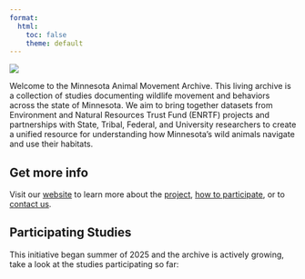 ```yaml
---
format: 
  html:
    toc: false
    theme: default
---
```


![](google_form_banner.png){fig-align="left"}

Welcome to the Minnesota Animal Movement Archive. This living archive is a collection of studies documenting wildlife movement and behaviors across the state of Minnesota. We aim to bring together datasets from Environment and Natural Resources Trust Fund (ENRTF) projects and partnerships with State, Tribal, Federal, and University researchers to create a unified resource for understanding how Minnesota's wild animals navigate and use their habitats.

## Get more info

Visit our [website](https://smthfrmn.github.io/minnesota-animal-movement-archive/) to learn more about the [project](https://smthfrmn.github.io/minnesota-animal-movement-archive/faq.html), [how to participate](https://smthfrmn.github.io/minnesota-animal-movement-archive/submission_guide.html), or to [contact us](https://smthfrmn.github.io/minnesota-animal-movement-archive/about.html).


## Participating Studies

This initiative began summer of 2025 and the archive is actively growing, take a look at the studies participating so far:

